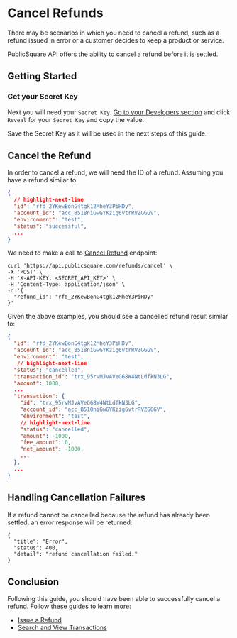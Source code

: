
# Cancel Refunds

There may be scenarios in which you need to cancel a refund, such as a refund issued in error or a customer decides to keep a product or service.

PublicSquare API offers the ability to cancel a refund before it is settled.

## Getting Started

<GettingStartedSection />

### Get your Secret Key

Next you will need your `Secret Key`. [Go to your Developers section](https://portal.publicsquare.com/developers/api-keys) and click `Reveal` for your `Secret Key` and copy the value.

<Alert>Save the Secret Key as it will be used in the next steps of this guide.</Alert>

## Cancel the Refund

In order to cancel a refund, we will need the ID of a refund. Assuming you have a refund similar to:

```json showLineNumbers title="Refund"
{
  // highlight-next-line
  "id": "rfd_2YKewBonG4tgk12MheY3PiHDy",
  "account_id": "acc_B518niGwGYKzig6vtrRVZGGGV",
  "environment": "test",
  "status": "successful",
  ...
}
```

We need to make a call to [Cancel Refund](/api/financial/cancels-a-refund) endpoint:

```shell showLineNumbers title="Create a Payment"
curl 'https://api.publicsquare.com/refunds/cancel' \
-X 'POST' \
-H 'X-API-KEY: <SECRET_API_KEY>' \
-H 'Content-Type: application/json' \
-d '{
  "refund_id": "rfd_2YKewBonG4tgk12MheY3PiHDy"
}'
```

Given the above examples, you should see a cancelled refund result similar to:

```json showLineNumbers
{
  "id": "rfd_2YKewBonG4tgk12MheY3PiHDy",
  "account_id": "acc_B518niGwGYKzig6vtrRVZGGGV",
  "environment": "test",
   // highlight-next-line
  "status": "cancelled",
  "transaction_id": "trx_95rvMJvAVeG68W4NtLdfkN3LG",
  "amount": 1000,
  ...
  "transaction": {
    "id": "trx_95rvMJvAVeG68W4NtLdfkN3LG",
    "account_id": "acc_B518niGwGYKzig6vtrRVZGGGV",
    "environment": "test",
    // highlight-next-line
    "status": "cancelled",
    "amount": -1000,
    "fee_amount": 0,
    "net_amount": -1000,
    ...
  },
  ...
}
```

## Handling Cancellation Failures

If a refund cannot be cancelled because the refund has already been settled, an error response will be returned:

```shell showLineNumbers
{
  "title": "Error",
  "status": 400,
  "detail": "refund cancellation failed."
}
```

## Conclusion

Following this guide, you should have been able to successfully cancel a refund.
Follow these guides to learn more:

- [Issue a Refund](/guides/refunds/refund-payments)
- [Search and View Transactions](/guides/transactions/search-and-view-transactions)
